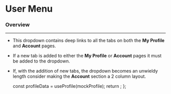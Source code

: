

<Meta title="Features/Navigation/User Menu" component={UserMenu} />

# User Menu

### Overview

<hr />

- This dropdown contains deep links to all the tabs on both the **My Profile** and **Account** pages.
- If a new tab is added to either the **My Profile** or **Account** pages it must be added to the dropdown.
- If, with the addition of new tabs, the dropdown becomes an unwieldy length consider making the **Account** section a 2 column layout.

  const profileData = useProfile(mockProfile);
  return <UserMenu />;
};

<Canvas>
  <Story name="User Menu">
    <Template />
  </Story>
</Canvas>
